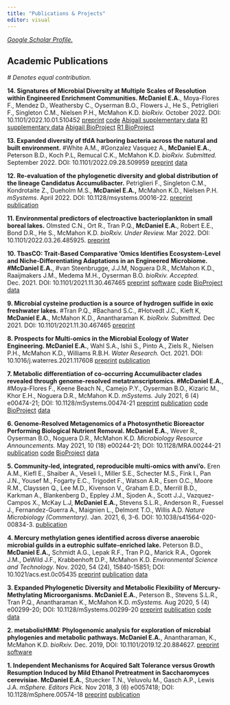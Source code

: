 ```yaml
---
title: "Publications & Projects"
editor: visual
---
```


[*Google Scholar Profile.*](https://scholar.google.com/citations?user=OJFxBWMAAAAJ&hl=en)

## Academic Publications

*\# Denotes equal contribution.*

**14. Signatures of Microbial Diversity at Multiple Scales of Resolution within Engineered Enrichment Communities. McDaniel E.A.**, Moya-Flores F., Mendez D., Weathersby C., Oyserman B.O., Flowers J., He S., Petriglieri F., Singleton C.M., Nielsen P.H., McMahon K.D. *bioRxiv.* October 2022. DOI: 10.1101/2022.10.01.510452 [preprint](https://www.biorxiv.org/content/10.1101/2022.10.01.510452v1?rss=1) [code](https://github.com/elizabethmcd/MicDiv) [Abigail supplementary data](https://figshare.com/projects/Abigail_EBPR_Bioreactor/149212) [R1 supplementary data](https://figshare.com/projects/R1_EBPR_Bioreactor_Long-Term_Time-Series/149209) [Abigail BioProject](https://www.ncbi.nlm.nih.gov/bioproject/PRJNA881609) [R1 BioProject](https://www.ncbi.nlm.nih.gov/bioproject/PRJNA881607)

**13. Expanded diversity of tfdA harboring bacteria across the natural and built environment.** #White A.M., #Gonzalez Vasquez A., **McDaniel E.A.**, Peterson B.D., Koch P.L, Remucal C.K., McMahon K.D. *bioRxiv. Submitted.* September 2022. DOI: 10.1101/2022.09.28.509959 [preprint](https://www.biorxiv.org/content/10.1101/2022.09.28.509959v1) [data](https://figshare.com/projects/Expanded_diversity_of_tfdA_harboring_bacteria_across_the_natural_and_built_environment/145275)

**12. Re-evaluation of the phylogenetic diversity and global distribution of the lineage Candidatus Accumulibacter.** Petriglieri F., Singleton C.M., Kondrotaite Z., Dueholm M.S., **McDaniel E.A.,** McMahon K.D., Nielsen P.H. *mSystems*. April 2022. DOI: 10.1128/msystems.00016-22. [preprint](https://www.biorxiv.org/content/10.1101/2021.12.20.473458v1) [publication](https://journals.asm.org/doi/10.1128/msystems.00016-22)

**11. Environmental predictors of electroactive bacterioplankton in small boreal lakes.** Olmsted C.N., Ort R., Tran P.Q., **McDaniel E.A.**, Robert E.E., Bond D.R., He S., McMahon K.D. *bioRxiv. Under Review.* Mar 2022. DOI: 10.1101/2022.03.26.485925. [preprint](https://www.biorxiv.org/content/10.1101/2022.03.26.485925v1)

**10. TbasCO: Trait-Based Comparative 'Omics Identifies Ecosystem-Level and Niche-Differentiating Adaptations in an Engineered Microbiome. #McDaniel E.A.**, #van Steenbrugge, J.J.M, Noguera D.R., McMahon K.D., Raaijmakers J.M., Medema M.H., Oyserman B.O. *bioRxiv. Accepted.* Dec. 2021. DOI: 10.1101/2021.11.30.467465 [preprint](https://www.biorxiv.org/content/10.1101/2021.12.04.471239v1) [software](https://github.com/elizabethmcd/EBPR-MAGs) [code](https://github.com/elizabethmcd/EBPR-MAGs) [BioProject](https://www.ncbi.nlm.nih.gov/bioproject/PRJNA714686) [data](https://figshare.com/projects/EBPR_Trait-Based_Comparative_Omics/90437)

**9. Microbial cysteine production is a source of hydrogen sulfide in oxic freshwater lakes.** #Tran P.Q., #Bachand S.C., #Hotvedt J.C., Kieft K, **McDaniel E.A.**, McMahon K.D., Anantharaman K. *bioRxiv. Submitted.* Dec 2021. DOI: 10.1101/2021.11.30.467465 [preprint](https://www.biorxiv.org/content/10.1101/2021.11.30.467465v2.abstract)

**8. Prospects for Multi-omics in the Microbial Ecology of Water Engineering. McDaniel E.A.**, Wahl S.A., Ishii S., Pinto A., Ziels R., Nielsen P.H., McMahon K.D., Williams R.B.H. *Water Research.* Oct. 2021. DOI: 10.1016/j.waterres.2021.117608 [preprint](https://arxiv.org/pdf/2105.08856.pdf) [publication](https://www.sciencedirect.com/science/article/abs/pii/S0043135421008034)

**7. Metabolic differentiation of co-occurring Accumulibacter clades revealed through genome-resolved metatranscriptomics. #McDaniel E.A.**, #Moya-Flores F., Keene Beach N., Camejo P.Y., Oyserman B.O., Kizaric M., Khor E.H., Noguera D.R., McMahon K.D. *mSystems.* July 2021, 6 (4) e00474-21; DOI: 10.1128/mSystems.00474-21 [preprint](https://www.biorxiv.org/content/10.1101/2020.11.23.394700v3) [publication](https://journals.asm.org/doi/10.1128/mSystems.00474-21) [code](https://github.com/elizabethmcd/R3R4) [BioProject](https://www.ncbi.nlm.nih.gov/bioproject/?term=PRJNA668760) [data](https://figshare.com/projects/Metabolic_Plasticity_of_Accumulibacter_Clades/90614)

**6. Genome-Resolved Metagenomics of a Photosynthetic Bioreactor Performing Biological Nutrient Removal. McDaniel E.A.**, Wever R., Oyserman B.O., Noguera D.R., McMahon K.D. *Microbiology Resource Announcements.* May 2021, 10 (18) e00244-21; DOI: 10.1128/MRA.00244-21 [publication](https://journals.asm.org/doi/full/10.1128/MRA.00244-21) [code](https://github.com/elizabethmcd/obscurePOS) [BioProject](https://www.ncbi.nlm.nih.gov/bioproject/PRJNA704939) [data](https://figshare.com/projects/POB_Genome-Resolved_Metagenomics/99704)

**5. Community-led, integrated, reproducible multi-omics with anvi'o.** Eren A.M., Kiefl E., Shaiber A., Veseli I., Miller S.E., Schecter M.S., Fink I., Pan J.N., Yousef M., Fogarty E.C., Trigodet F., Watson A.R., Esen O.C., Moore R.M., Clayssen Q., Lee M.D., Kivenson V., Graham E.D., Merrill B.D., Karkman A., Blankenberg D., Eppley J.M., Sjoden A., Scott J.J., Vazquez-Campos X., McKay L.J, **McDaniel E.A.,** Stevens S.L.R., Anderson R., Fuessel J., Fernandez-Guerra A., Maignien L., Delmont T.O., Willis A.D. *Nature Microbiology (Commentary).* Jan. 2021, 6, 3-6. DOI: 10.1038/s41564-020-00834-3. [publication](https://www.nature.com/articles/s41564-020-00834-3)

**4. Mercury methylation genes identified across diverse anaerobic microbial guilds in a eutrophic sulfate-enriched lake.** Peterson B.D., **McDaniel E.A.,** Schmidt A.G., Lepak R.F., Tran P.Q., Marick R.A., Ogorek J.M., DeWild J.F., Krabbenhoft D.P., McMahon K.D. *Environmental Science and Technology.* Nov. 2020, 54 (24), 15840-15851; DOI: 10.1021/acs.est.0c05435 [preprint](https://www.biorxiv.org/content/10.1101/2020.04.01.018762v1) [publication](https://pubs.acs.org/doi/10.1021/acs.est.0c05435) [data](https://osf.io/9vwgt/)

**3. Expanded Phylogenetic Diversity and Metabolic Flexibility of Mercury-Methylating Microorganisms. McDaniel E.A.**, Peterson B., Stevens S.L.R., Tran P.Q., Anantharaman K., McMahon K.D. *mSystems.* Aug 2020, 5 (4) e00299-20; DOI: 10.1128/mSystems.00299-20 [preprint](https://www.biorxiv.org/content/10.1101/2020.01.16.909358v1) [publication](https://journals.asm.org/doi/10.1128/mSystems.00299-20) [code](https://github.com/elizabethmcd/MEHG) [data](https://figshare.com/projects/Expanded_Diversity_and_Metabolic_Flexibility_of_Microbial_Mercury_Methylation/70361)

**2. metabolisHMM: Phylogenomic analysis for exploration of microbial phylogenies and metabolic pathways. McDaniel E.A.**, Anantharaman, K., McMahon K.D. *bioRxiv.* Dec. 2019, DOI: 10.1101/2019.12.20.884627. [preprint](https://www.biorxiv.org/content/10.1101/2019.12.20.884627v2.abstract) [software](https://github.com/elizabethmcd/metabolisHMM)

**1. Independent Mechanisms for Acquired Salt Tolerance versus Growth Resumption Induced by Mild Ethanol Pretreatment in Saccharomyces cerevisiae. McDaniel E.A.**, Stuecker T.N., Veluvolu M., Gasch A.P., Lewis J.A. *mSphere. Editors Pick.* Nov 2018, 3 (6) e0057418; DOI: 10.1128/mSphere.00574-18 [preprint](https://www.biorxiv.org/content/10.1101/445726v2) [publication](https://journals.asm.org/doi/full/10.1128/mSphere.00574-18)

[\
](https://scholar.google.com/citations?view_op=view_citation&hl=en&user=OJFxBWMAAAAJ&citation_for_view=OJFxBWMAAAAJ:d1gkVwhDpl0C)
